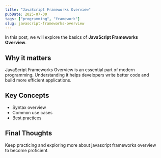 ```yaml
---
title: "JavaScript Frameworks Overview"
pubDate: 2025-07-30
tags: ["programming", "framework"]
slug: javascript-frameworks-overview
---
```


In this post, we will explore the basics of **JavaScript Frameworks Overview**.

## Why it matters

JavaScript Frameworks Overview is an essential part of modern programming. Understanding it helps developers write better code and build more efficient applications.

## Key Concepts

- Syntax overview
- Common use cases
- Best practices

## Final Thoughts

Keep practicing and exploring more about javascript frameworks overview to become proficient.
